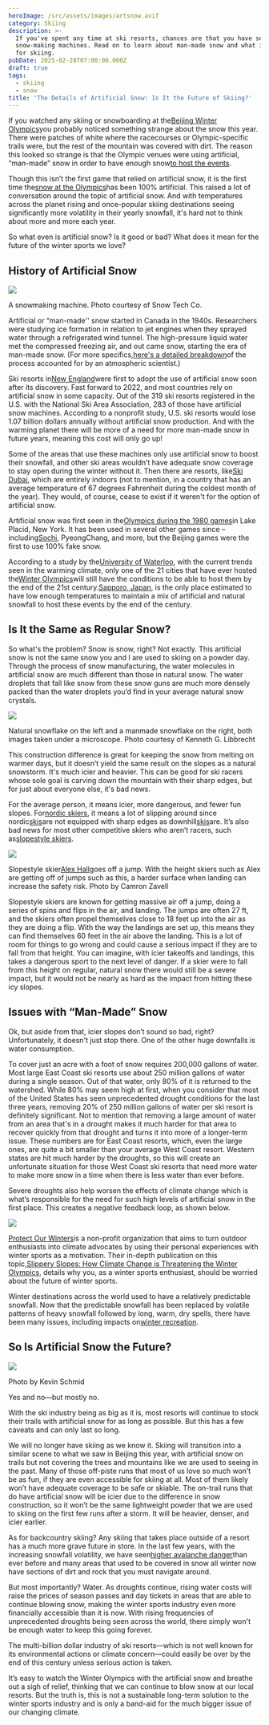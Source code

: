 ```yaml
---
heroImage: /src/assets/images/artsnow.avif
category: Skiing
description: >-
  If you've spent any time at ski resorts, chances are that you have seen
  snow-making machines. Read on to learn about man-made snow and what it means
  for skiing.
pubDate: 2025-02-28T07:00:00.000Z
draft: true
tags:
  - skiing
  - snow
title: 'The Details of Artificial Snow: Is It the Future of Skiing?'
---
```


If you watched any skiing or snowboarding at the[Beijing Winter Olympics](https://www.curated.com/journal/711001/winter-olympics-2022-highlights-in-skiing?ref=journal)you probably noticed something strange about the snow this year. There were patches of white where the racecourses or Olympic-specific trails were, but the rest of the mountain was covered with dirt. The reason this looked so strange is that the Olympic venues were using artificial, “man-made” snow in order to have enough snow[to host the events](https://www.curated.com/journal/672000/your-guide-to-the-skiing-events-at-the-2022-winter-olympics?ref=journal).

Though this isn’t the first game that relied on artificial snow, it is the first time the[snow at the Olympics](https://www.theguardian.com/world/2021/nov/06/mounting-concern-over-environmental-cost-of-fake-snow-for-olympics?ref=journal)has been 100% artificial. This raised a lot of conversation around the topic of artificial snow. And with temperatures across the planet rising and once-popular skiing destinations seeing significantly more volatility in their yearly snowfall, it's hard not to think about more and more each year.

So what even is artificial snow? Is it good or bad? What does it mean for the future of the winter sports we love?

## History of Artificial Snow

![](/uploads/artsnow/art1.avif)

A snowmaking machine. Photo courtesy of Snow Tech Co.

Artificial or “man-made'' snow started in Canada in the 1940s. Researchers were studying ice formation in relation to jet engines when they sprayed water through a refrigerated wind tunnel. The high-pressure liquid water met the compressed freezing air, and out came snow, starting the era of man-made snow. (For more specifics,[here's a detailed breakdown](https://www.scientificamerican.com/article/the-olympics-have-100-percent-fake-snow-heres-the-science-of-how-it-gets-made/?ref=journal)of the process accounted for by an atmospheric scientist.)

Ski resorts in[New England](https://www.curated.com/journal/348000/east-coast-apres-guide-the-best-ski-bars-in-new-england?ref=journal)were first to adopt the use of artificial snow soon after its discovery. Fast forward to 2022, and most countries rely on artificial snow in some capacity. Out of the 319 ski resorts registered in the U.S. with the National Ski Area Association, 283 of those have artificial snow machines. According to a nonprofit study, U.S. ski resorts would lose 1.07 billion dollars annually without artificial snow production. And with the warming planet there will be more of a need for more man-made snow in future years, meaning this cost will only go up!

Some of the areas that use these machines only use artificial snow to boost their snowfall, and other ski areas wouldn’t have adequate snow coverage to stay open during the winter without it. Then there are resorts, like[Ski Dubai](https://www.skidxb.com/?ref=journal), which are entirely indoors (not to mention, in a country that has an average temperature of 67 degrees Fahrenheit during the coldest month of the year). They would, of course, cease to exist if it weren't for the option of artificial snow.

Artificial snow was first seen in the[Olympics during the 1980 games](https://olympics.com/en/news/relive-the-glories-of-past-olympic-winter-games-lake-placid-1980?ref=journal)in Lake Placid, New York. It has been used in several other games since – including[Sochi](https://olympics.com/en/video/orange-snow-in-sochi?ref=journal), PyeongChang, and more, but the Beijing games were the first to use 100% fake snow.

According to a study by the[University of Waterloo](https://uwaterloo.ca/?ref=journal), with the current trends seen in the warming climate, only one of the 21 cities that have ever hosted the[Winter Olympics](https://olympics.com/en/olympic-games/beijing-2022?ref=journal)will still have the conditions to be able to host them by the end of the 21st century.[Sapporo, Japan](https://www.japan-guide.com/e/e2163.html?ref=journal), is the only place estimated to have low enough temperatures to maintain a mix of artificial and natural snowfall to host these events by the end of the century.

## Is It the Same as Regular Snow?

So what's the problem? Snow is snow, right? Not exactly. This artificial snow is not the same snow you and I are used to skiing on a powder day. Through the process of snow manufacturing, the water molecules in artificial snow are much different than those in natural snow. The water droplets that fall like snow from these snow guns are much more densely packed than the water droplets you’d find in your average natural snow crystals.

![](/uploads/artsnow/art2.avif)

Natural snowflake on the left and a manmade snowflake on the right, both images taken under a microscope. Photo courtesy of Kenneth G. Libbrecht

This construction difference is great for keeping the snow from melting on warmer days, but it doesn’t yield the same result on the slopes as a natural snowstorm. It's much icier and heavier. This can be good for ski racers whose sole goal is carving down the mountain with their sharp edges, but for just about everyone else, it's bad news.

For the average person, it means icier, more dangerous, and fewer fun slopes. For[nordic skiers](https://www.curated.com/journal/675000/your-guide-to-nordic-skiing-at-the-2022-winter-olympics?ref=journal), it means a lot of slipping around since nordic[skis](https://www.curated.com/c/skis?ref=journal)are not equipped with sharp edges as downhill[skis](https://www.curated.com/c/skis?ref=journal)are. It’s also bad news for most other competitive skiers who aren’t racers, such as[slopestyle skiers](https://www.curated.com/journal/672000/your-guide-to-the-skiing-events-at-the-2022-winter-olympics?ref=journal).

![](/uploads/artsnow/art3.avif)

Slopestyle skier[Alex Hall](https://www.instagram.com/alexhallskiing/?hl=en&ref=journal)goes off a jump. With the height skiers such as Alex are getting off of jumps such as this, a harder surface when landing can increase the safety risk. Photo by Camron Zavell

Slopestyle skiers are known for getting massive air off a jump, doing a series of spins and flips in the air, and landing. The jumps are often 27 ft, and the skiers often propel themselves close to 18 feet up into the air as they are doing a flip. With the way the landings are set up, this means they can find themselves 60 feet in the air above the landing. This is a lot of room for things to go wrong and could cause a serious impact if they are to fall from that height. You can imagine, with icier takeoffs and landings, this takes a dangerous sport to the next level of danger. If a skier were to fall from this height on regular, natural snow there would still be a severe impact, but it would not be nearly as hard as the impact from hitting these icy slopes.

##

## Issues with “Man-Made” Snow

Ok, but aside from that, icier slopes don’t sound so bad, right? Unfortunately, it doesn't just stop there. One of the other huge downfalls is water consumption.

To cover just an acre with a foot of snow requires 200,000 gallons of water. Most large East Coast ski resorts use about 250 million gallons of water during a single season. Out of that water, only 80% of it is returned to the watershed. While 80% may seem high at first, when you consider that most of the United States has seen unprecedented drought conditions for the last three years, removing 20% of 250 million gallons of water per ski resort is definitely significant. Not to mention that removing a large amount of water from an area that's in a drought makes it much harder for that area to recover quickly from that drought and turns it into more of a longer-term issue. These numbers are for East Coast resorts, which, even the large ones, are quite a bit smaller than your average West Coast resort. Western states are hit much harder by the droughts, so this will create an unfortunate situation for those West Coast ski resorts that need more water to make more snow in a time when there is less water than ever before.

Severe droughts also help worsen the effects of climate change which is what’s responsible for the need for such high levels of artificial snow in the first place. This creates a negative feedback loop, as shown below.

![](/uploads/artsnow/art4.avif)

[Protect Our Winters](https://protectourwinters.org/?ref=journal)is a non-profit organization that aims to turn outdoor enthusiasts into climate advocates by using their personal experiences with winter sports as a motivation. Their in-depth publication on this topic,[Slippery Slopes: How Climate Change is Threatening the Winter Olympics](https://www.sportecology.org/research?ref=journal), details why you, as a winter sports enthusiast, should be worried about the future of winter sports.

Winter destinations across the world used to have a relatively predictable snowfall. Now that the predictable snowfall has been replaced by volatile patterns of heavy snowfall followed by long, warm, dry spells, there have been many issues, including impacts on[winter recreation](https://www.curated.com/journal/530000/fun-outdoor-winter-adventures-under-100?ref=journal).

## So Is Artificial Snow the Future?

![](/uploads/artsnow/art5.avif)

Photo by Kevin Schmid

Yes and no—but mostly no.

With the ski industry being as big as it is, most resorts will continue to stock their trails with artificial snow for as long as possible. But this has a few caveats and can only last so long.

We will no longer have skiing as we know it. Skiing will transition into a similar scene to what we saw in Beijing this year, with artificial snow on trails but not covering the trees and mountains like we are used to seeing in the past. Many of those off-piste runs that most of us love so much won’t be as fun, if they are even accessible for skiing at all. Most of them likely won’t have adequate coverage to be safe or skiable. The on-trail runs that do have artificial snow will be icier due to the difference in snow construction, so it won’t be the same lightweight powder that we are used to skiing on the first few runs after a storm. It will be heavier, denser, and icier earlier.

As for backcountry skiing? Any skiing that takes place outside of a resort has a much more grave future in store. In the last few years, with the increasing snowfall volatility, we have seen[higher avalanche danger](https://www.curated.com/journal/685000/how-to-use-your-avalanche-gear?ref=journal)than ever before and many areas that used to be covered in snow all winter now have sections of dirt and rock that you must navigate around.

But most importantly? Water. As droughts continue, rising water costs will raise the prices of season passes and day tickets in areas that are able to continue blowing snow, making the winter sports industry even more financially accessible than it is now. With rising frequencies of unprecedented droughts being seen across the world, there simply won't be enough water to keep this going forever.

The multi-billion dollar industry of ski resorts—which is not well known for its environmental actions or climate concern—could easily be over by the end of this century unless serious action is taken.

It’s easy to watch the Winter Olympics with the artificial snow and breathe out a sigh of relief, thinking that we can continue to blow snow at our local resorts. But the truth is, this is not a sustainable long-term solution to the winter sports industry and is only a band-aid for the much bigger issue of our changing climate.

